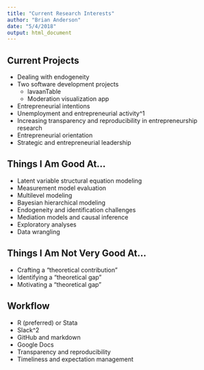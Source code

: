 ```yaml
---
title: "Current Research Interests"
author: "Brian Anderson"
date: "5/4/2018"
output: html_document
---
```


## Current Projects

- Dealing with endogeneity
- Two software development projects
    - lavaanTable
    - Moderation visualization app
- Entrepreneurial intentions
- Unemployment and entrepreneurial activity^1
- Increasing transparency and reproducibility in entrepreneurship research
- Entrepreneurial orientation
- Strategic and entrepreneurial leadership


## Things I Am Good At...

- Latent variable structural equation modeling
- Measurement model evaluation
- Multilevel modeling
- Bayesian hierarchical modeling
- Endogeneity and identification challenges
- Mediation models and causal inference
- Exploratory analyses
- Data wrangling


## Things I Am Not Very Good At...

- Crafting a "theoretical contribution"
- Identifying a "theoretical gap"
- Motivating a "theoretical gap"


## Workflow

- R (preferred) or Stata
- Slack^2
- GitHub and markdown
- Google Docs
- Transparency and reproducibility
- Timeliness and expectation management

